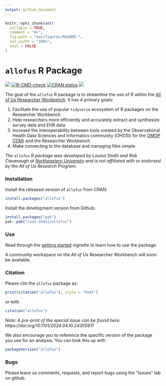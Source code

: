 ```yaml
---
output: github_document
---
```


<!-- README.md is generated from README.Rmd. Please edit that file -->

```r
knitr::opts_chunk$set(
  collapse = TRUE,
  comment = "#>",
  fig.path = "man/figures/README-",
  out.width = "100%",
  eval = FALSE
)
```

# `allofus` R Package

<!-- badges: start -->
[![](https://img.shields.io/badge/DOI-10.1093%2Fjamia%2Focae198-007ec6)](https://www.doi.org/10.1093/jamia/ocae198)
[![R-CMD-check](https://github.com/roux-ohdsi/allofus/actions/workflows/R-CMD-check.yaml/badge.svg)](https://github.com/roux-ohdsi/allofus/actions/workflows/R-CMD-check.yaml)
[![CRAN status](https://www.r-pkg.org/badges/version/allofus)](https://CRAN.R-project.org/package=allofus)
[![](http://cranlogs.r-pkg.org/badges/grand-total/allofus)](https://cran.r-project.org/package=allofus)
<!-- badges: end -->

The goal of the `allofus` R package is to streamline the use of R within the [All of Us Researcher Workbench](https://www.researchallofus.org/data-tools/workbench/). It has 4 primary goals:

1. Facilitate the use of popular `tidyverse` ecosystem of R packages on the Researcher Workbench
2. Help researchers more efficiently and accurately extract and synthesize survey data and EHR data
3. Increase the interoperability between tools created by the Observational Health Data Sciences and Informatics community (OHDSI) for the [OMOP CDM](https://www.researchallofus.org/faq/what-is-omop/)) and the Researcher Workbench
4. Make connecting to the database and managing files simple 

*The `allofus` R package was developed by Louisa Smith and Rob Cavanaugh at [Northeastern University](https://ohdsi.northeastern.edu) and is not affiliated with or endorsed by the All of Us Research Program.*

### Installation

Install the released version of `allofus` from CRAN:

```r
install.packages("allofus")
```

Install the development version from Github:

```r
install.packages("pak")
pak::pak("roux-ohdsi/allofus")
```

### Use

Read through the [getting started](https://roux-ohdsi.github.io/allofus/vignettes/allofus.html) vignette to learn how to use the package.

A community workspace on the *All of Us* Researcher Workbench will soon be available. 

### Citation

Please cite the `allofus` package as:
```r
print(citation("allofus"), style = "html")
```
or with
```r
citation("allofus")
```

*Note: A pre-print of the special issue can be found here: https://doi.org/10.1101/2024.04.10.24305611*

We also encourage you to reference the specific version of the package you use for an analysis. You can look this up with
```r
packageVersion("allofus")
```

### Bugs

Please leave us comments, requests, and report bugs using the "Issues" tab on github.
